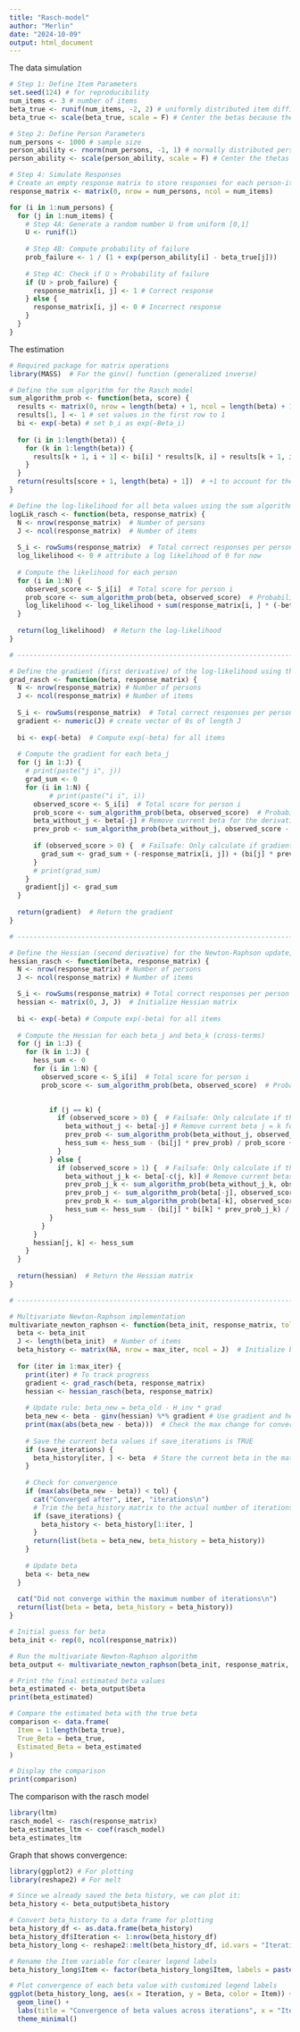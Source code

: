 ```yaml
---
title: "Rasch-model"
author: "Merlin"
date: "2024-10-09"
output: html_document
---
```

The data simulation
```r
# Step 1: Define Item Parameters
set.seed(124) # for reproducibility
num_items <- 3 # number of items
beta_true <- runif(num_items, -2, 2) # uniformly distributed item difficulties around 0 logits
beta_true <- scale(beta_true, scale = F) # Center the betas because they are relative

# Step 2: Define Person Parameters
num_persons <- 1000 # sample size
person_ability <- rnorm(num_persons, -1, 1) # normally distributed person abilities with mean 0 and SD 1
person_ability <- scale(person_ability, scale = F) # Center the thetas because they are relative

# Step 4: Simulate Responses
# Create an empty response matrix to store responses for each person-item pair
response_matrix <- matrix(0, nrow = num_persons, ncol = num_items)

for (i in 1:num_persons) {
  for (j in 1:num_items) {
    # Step 4A: Generate a random number U from uniform [0,1]
    U <- runif(1)
    
    # Step 4B: Compute probability of failure
    prob_failure <- 1 / (1 + exp(person_ability[i] - beta_true[j]))
    
    # Step 4C: Check if U > Probability of failure
    if (U > prob_failure) {
      response_matrix[i, j] <- 1 # Correct response
    } else {
      response_matrix[i, j] <- 0 # Incorrect response
    }
  }
}
```


The estimation

```r
# Required package for matrix operations
library(MASS)  # For the ginv() function (generalized inverse)

# Define the sum algorithm for the Rasch model
sum_algorithm_prob <- function(beta, score) {
  results <- matrix(0, nrow = length(beta) + 1, ncol = length(beta) + 1) # make a results matrix filled with ones with J+1 columns and rows, where J is the number of items. 
  results[1, ] <- 1 # set values in the first row to 1
  bi <- exp(-beta) # set b_i as exp(-Beta_i)
  
  for (i in 1:length(beta)) {
    for (k in 1:length(beta)) {
      results[k + 1, i + 1] <- bi[i] * results[k, i] + results[k + 1, i] # fill in the results matrix with the actual results. 
    }
  }
  return(results[score + 1, length(beta) + 1])  # +1 to account for the possibility of 0 score
}

# Define the log-likelihood for all beta values using the sum algorithm
logLik_rasch <- function(beta, response_matrix) {
  N <- nrow(response_matrix)  # Number of persons
  J <- ncol(response_matrix)  # Number of items
  
  S_i <- rowSums(response_matrix)  # Total correct responses per person
  log_likelihood <- 0 # attribute a log likelihood of 0 for now
  
  # Compute the likelihood for each person
  for (i in 1:N) {
    observed_score <- S_i[i]  # Total score for person i
    prob_score <- sum_algorithm_prob(beta, observed_score)  # Probability of the score
    log_likelihood <- log_likelihood + sum(response_matrix[i, ] * (-beta)) - log(prob_score) # using -beta in the log-likelihood
  }
  
  return(log_likelihood)  # Return the log-likelihood
}

# ------------------------------------------------------------------------------

# Define the gradient (first derivative) of the log-likelihood using the sum algorithm
grad_rasch <- function(beta, response_matrix) {
  N <- nrow(response_matrix) # Number of persons
  J <- ncol(response_matrix) # Number of items
  
  S_i <- rowSums(response_matrix)  # Total correct responses per person
  gradient <- numeric(J) # create vector of 0s of length J 
  
  bi <- exp(-beta)  # Compute exp(-beta) for all items
  
  # Compute the gradient for each beta_j
  for (j in 1:J) {
    # print(paste("j i", j))
    grad_sum <- 0 
    for (i in 1:N) {
          # print(paste("i i", i))
      observed_score <- S_i[i]  # Total score for person i
      prob_score <- sum_algorithm_prob(beta, observed_score)  # Probability of the total score
      beta_without_j <- beta[-j] # Remove current beta for the derivative following beta
      prev_prob <- sum_algorithm_prob(beta_without_j, observed_score - 1)
      
      if (observed_score > 0) {  # Failsafe: Only calculate if gradient is defined
        grad_sum <- grad_sum + (-response_matrix[i, j]) + (bi[j] * prev_prob) / prob_score  # Adjust with sum algorithm
      }
      # print(grad_sum)
    }
    gradient[j] <- grad_sum
  }
  
  return(gradient)  # Return the gradient
}

# ------------------------------------------------------------------------------

# Define the Hessian (second derivative) for the Newton-Raphson update, using sum algorithm
hessian_rasch <- function(beta, response_matrix) {
  N <- nrow(response_matrix) # Number of persons
  J <- ncol(response_matrix) # Number of items

  S_i <- rowSums(response_matrix) # Total correct responses per person
  hessian <- matrix(0, J, J)  # Initialize Hessian matrix
  
  bi <- exp(-beta) # Compute exp(-beta) for all items
  
  # Compute the Hessian for each beta_j and beta_k (cross-terms)
  for (j in 1:J) {
    for (k in 1:J) {
      hess_sum <- 0
      for (i in 1:N) {
        observed_score <- S_i[i]  # Total score for person i
        prob_score <- sum_algorithm_prob(beta, observed_score)  # Probability of the total score
        

          if (j == k) {
            if (observed_score > 0) {  # Failsafe: Only calculate if the Hessian is defined
              beta_without_j <- beta[-j] # Remove current beta j = k for the derivative following beta j = k
              prev_prob <- sum_algorithm_prob(beta_without_j, observed_score - 1)
              hess_sum <- hess_sum - (bi[j] * prev_prob) / prob_score + ((bi[j] * prev_prob) / prob_score)^2
            }
          } else {
            if (observed_score > 1) {  # Failsafe: Only calculate if the Hessian is defined
              beta_without_j_k <- beta[-c(j, k)] # Remove current betas j and k for the derivative following beta j and k
              prev_prob_j_k <- sum_algorithm_prob(beta_without_j_k, observed_score - 2)
              prev_prob_j <- sum_algorithm_prob(beta[-j], observed_score - 1)
              prev_prob_k <- sum_algorithm_prob(beta[-k], observed_score - 1)
              hess_sum <- hess_sum - (bi[j] * bi[k] * prev_prob_j_k) / prob_score + (bi[j] * bi[k] * prev_prob_j * prev_prob_k) / prob_score^2
          }
        }
      }
      hessian[j, k] <- hess_sum
    }
  }
  
  return(hessian)  # Return the Hessian matrix
}

# ------------------------------------------------------------------------------

# Multivariate Newton-Raphson implementation
multivariate_newton_raphson <- function(beta_init, response_matrix, tol = 1e-6, max_iter = 1000, save_iterations = FALSE) {
  beta <- beta_init
  J <- length(beta_init)  # Number of items
  beta_history <- matrix(NA, nrow = max_iter, ncol = J)  # Initialize beta history matrix
  
  for (iter in 1:max_iter) {
    print(iter) # To track progress
    gradient <- grad_rasch(beta, response_matrix)
    hessian <- hessian_rasch(beta, response_matrix)
    
    # Update rule: beta_new = beta_old - H_inv * grad
    beta_new <- beta - ginv(hessian) %*% gradient # Use gradient and hessian derived with respect to beta
    print(max(abs(beta_new - beta)))  # Check the max change for convergence
    
    # Save the current beta values if save_iterations is TRUE
    if (save_iterations) {
      beta_history[iter, ] <- beta  # Store the current beta in the matrix
    }
    
    # Check for convergence
    if (max(abs(beta_new - beta)) < tol) {
      cat("Converged after", iter, "iterations\n")
      # Trim the beta_history matrix to the actual number of iterations
      if (save_iterations) {
        beta_history <- beta_history[1:iter, ]
      }
      return(list(beta = beta_new, beta_history = beta_history))
    }
    
    # Update beta
    beta <- beta_new
  }
  
  cat("Did not converge within the maximum number of iterations\n")
  return(list(beta = beta, beta_history = beta_history))
}

# Initial guess for beta
beta_init <- rep(0, ncol(response_matrix))

# Run the multivariate Newton-Raphson algorithm
beta_output <- multivariate_newton_raphson(beta_init, response_matrix, save_iterations = TRUE)

# Print the final estimated beta values
beta_estimated <- beta_output$beta
print(beta_estimated)

# Compare the estimated beta with the true beta
comparison <- data.frame(
  Item = 1:length(beta_true),
  True_Beta = beta_true,
  Estimated_Beta = beta_estimated
)

# Display the comparison
print(comparison)
```

The comparison with the rasch model

```r
library(ltm)
rasch_model <- rasch(response_matrix)
beta_estimates_ltm <- coef(rasch_model)
beta_estimates_ltm
```

Graph that shows convergence:

```r
library(ggplot2) # For plotting
library(reshape2) # For melt

# Since we already saved the beta history, we can plot it:
beta_history <- beta_output$beta_history

# Convert beta_history to a data frame for plotting
beta_history_df <- as.data.frame(beta_history)
beta_history_df$Iteration <- 1:nrow(beta_history_df)
beta_history_long <- reshape2::melt(beta_history_df, id.vars = "Iteration", variable.name = "Item", value.name = "Beta")

# Rename the Item variable for clearer legend labels
beta_history_long$Item <- factor(beta_history_long$Item, labels = paste0("Item ", 1:ncol(beta_history)))

# Plot convergence of each beta value with customized legend labels
ggplot(beta_history_long, aes(x = Iteration, y = Beta, color = Item)) +
  geom_line() +
  labs(title = "Convergence of beta values across iterations", x = "Iteration", y = "Beta Estimate", color = "Item") +
  theme_minimal()
```



